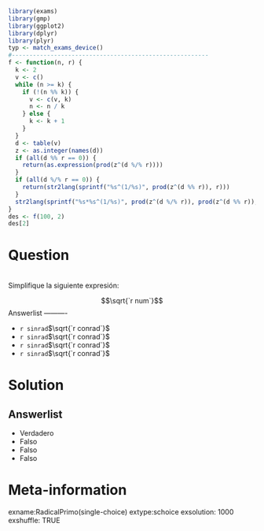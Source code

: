 ```r
library(exams)
library(gmp)
library(ggplot2)
library(dplyr)
library(plyr)
typ <- match_exams_device()
#--------------------------------------------------------
f <- function(n, r) {
  k <- 2
  v <- c()
  while (n >= k) {
    if (!(n %% k)) {
      v <- c(v, k)
      n <- n / k
    } else {
      k <- k + 1
    }
  }
  d <- table(v)
  z <- as.integer(names(d))
  if (all(d %% r == 0)) {
    return(as.expression(prod(z^(d %/% r))))
  }
  if (all(d %/% r == 0)) {
    return(str2lang(sprintf("%s^(1/%s)", prod(z^(d %% r)), r)))
  }
  str2lang(sprintf("%s*%s^(1/%s)", prod(z^(d %/% r)), prod(z^(d %% r)), r))
}
des <- f(100, 2)
des[2]

```

Question
========
\
Simplifique la siguiente expresión:

$$\sqrt{`r num`}$$
Answerlist
----------

*  `r sinrad`$\sqrt{`r conrad`}$
*  `r sinrad`$\sqrt{`r conrad`}$
*  `r sinrad`$\sqrt{`r conrad`}$
*  `r sinrad`$\sqrt{`r conrad`}$


Solution
========

Answerlist
----------
* Verdadero
* Falso
* Falso
* Falso

Meta-information
================
exname:RadicalPrimo(single-choice)
extype:schoice
exsolution: 1000
exshuffle: TRUE